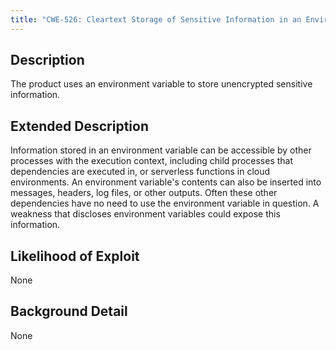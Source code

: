 ```yaml
---
title: "CWE-526: Cleartext Storage of Sensitive Information in an Environment Variable"
---
```


## Description
The product uses an environment variable to store unencrypted sensitive information.

## Extended Description
Information stored in an environment variable can be accessible by other processes with the execution context, including child processes that dependencies are executed in, or serverless functions in cloud environments. An environment variable's contents can also be inserted into messages, headers, log files, or other outputs. Often these other dependencies have no need to use the environment variable in question. A weakness that discloses environment variables could expose this information.

## Likelihood of Exploit
None

## Background Detail
None
        